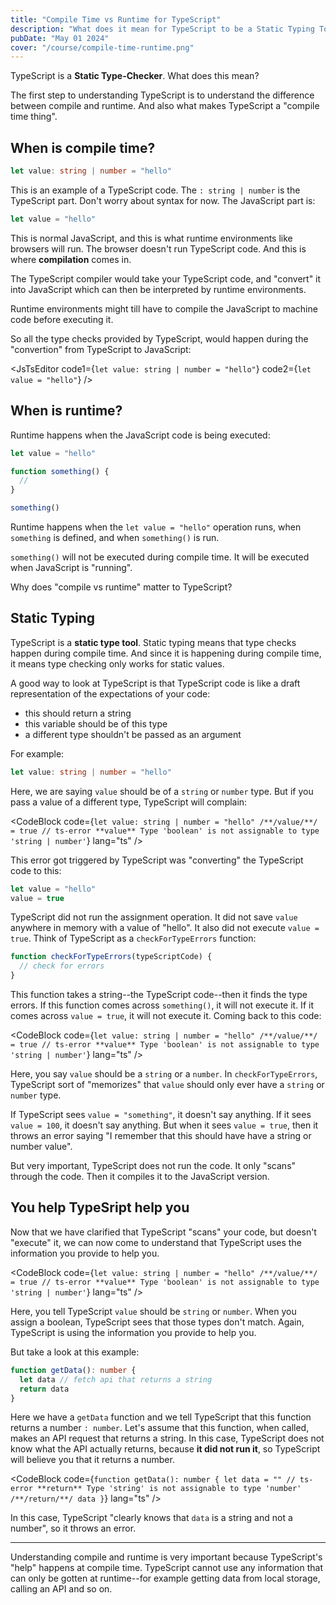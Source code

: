 ```yaml
---
title: "Compile Time vs Runtime for TypeScript"
description: "What does it mean for TypeScript to be a Static Typing Tool? What makes TypeScript a 'compile time thing'? We'll learn that with examples in this lesson."
pubDate: "May 01 2024"
cover: "/course/compile-time-runtime.png"
---
```



TypeScript is a **Static Type-Checker**. What does this mean?

The first step to understanding TypeScript is to understand the difference between compile and runtime. And also what makes TypeScript a "compile time thing".

## When is compile time?

```ts
let value: string | number = "hello"
```

This is an example of a TypeScript code. The `: string | number` is the TypeScript part. Don't worry about syntax for now. The JavaScript part is:

```js
let value = "hello"
```

This is normal JavaScript, and this is what runtime environments like browsers will run. The browser doesn't run TypeScript code. And this is where **compilation** comes in.

The TypeScript compiler would take your TypeScript code, and "convert" it into JavaScript which can then be interpreted by runtime environments.

<Info>
Runtime environments might till have to compile the JavaScript to machine code before executing it.
</Info>

So all the type checks provided by TypeScript, would happen during the "convertion" from TypeScript to JavaScript:


<JsTsEditor code1={`let value:
  string | number
  = "hello"`} code2={`let value
  = "hello"`} />

## When is runtime?

Runtime happens when the JavaScript code is being executed:

```js
let value = "hello"

function something() {
  //
}

something()
```

Runtime happens when the `let value = "hello"` operation runs, when `something` is defined, and when `something()` is run.

`something()` will not be executed during compile time. It will be executed when JavaScript is "running".

Why does "compile vs runtime" matter to TypeScript?

## Static Typing

TypeScript is a **static type tool**. Static typing means that type checks happen during compile time. And since it is happening during compile time, it means type checking only works for static values.

A good way to look at TypeScript is that TypeScript code is like a draft representation of the expectations of your code:

- this should return a string
- this variable should be of this type
- a different type shouldn't be passed as an argument

For example:

```ts
let value: string | number = "hello"
```

Here, we are saying `value` should be of a `string` or `number` type. But if you pass a value of a different type, TypeScript will complain:

<CodeBlock
  code={`let value: string | number = "hello"
/**/value/**/ = true
// ts-error **value** Type 'boolean' is not assignable to type 'string | number'`}
  lang="ts"
/>

This error got triggered by TypeScript was "converting" the TypeScript code to this:

```js
let value = "hello"
value = true
```

TypeScript did not run the assignment operation. It did not save `value` anywhere in memory with a value of "hello". It also did not execute `value = true`. Think of TypeScript as a `checkForTypeErrors` function:

```js
function checkForTypeErrors(typeScriptCode) {
  // check for errors
}
```

This function takes a string--the TypeScript code--then it finds the type errors. If this function comes across `something()`, it will not execute it. If it comes across `value = true`, it will not execute it. Coming back to this code:

<CodeBlock
  code={`let value: string | number = "hello"
/**/value/**/ = true
// ts-error **value** Type 'boolean' is not assignable to type 'string | number'`}
  lang="ts"
/>

Here, you say `value` should be a `string` or a `number`. In `checkForTypeErrors`, TypeScript sort of "memorizes" that `value` should only ever have a `string` or `number` type.

If TypeScript sees `value = "something"`, it doesn't say anything. If it sees `value = 100`, it doesn't say anything. But when it sees `value = true`, then it throws an error saying "I remember that this should have have a string or number value".

<Info>
  But very important, TypeScript does not run the code. It only "scans" through
  the code. Then it compiles it to the JavaScript version.
</Info>

## You help TypeSript help you

Now that we have clarified that TypeScript "scans" your code, but doesn't "execute" it, we can now come to understand that TypeScript uses the information you provide to help you.

<CodeBlock
  code={`let value: string | number = "hello"
/**/value/**/ = true
// ts-error **value** Type 'boolean' is not assignable to type 'string | number'`}
  lang="ts"
/>

Here, you tell TypeScript `value` should be `string` or `number`. When you assign a boolean, TypeScript sees that those types don't match. Again, TypeScript is using the information you provide to help you.

But take a look at this example:

```ts
function getData(): number {
  let data // fetch api that returns a string
  return data
}
```

Here we have a `getData` function and we tell TypeScript that this function returns a number `: number`. Let's assume that this function, when called, makes an API request that returns a string. In this case, TypeScript does not know what the API actually returns, because **it did not run it**, so TypeScript will believe you that it returns a number.

<CodeBlock
  code={`function getData(): number {
  let data = ""
// ts-error **return** Type 'string' is not assignable to type 'number'
  /**/return/**/ data
}`}
  lang="ts"
/>

In this case, TypeScript "clearly knows that `data` is a string and not a number", so it throws an error.

---

Understanding compile and runtime is very important because TypeScript's "help" happens at compile time. TypeScript cannot use any information that can only be gotten at runtime--for example getting data from local storage, calling an API and so on.